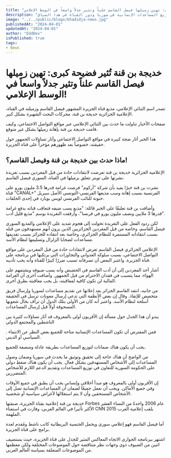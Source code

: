 ```yaml
---
title: "خديجة بن قنة تُثير فضيحة كبرى: تهين زميلها فيصل القاسم علناً وتثير جدلاً واسعاً في الوسط الإعلامي!"
description: "تحكي هذه المقالة عن الجدل الحاد الذي نشب بين الإعلامية خديجة بن قنة والإعلامي فيصل القاسم، حيث أثارت تغريدة لخديجة بن قنة على تويتر ضجة كبيرة بعد إساءتها لزميلها في القناة. يتناول المقال أيضًا ردود الفعل الشديدة التي تلقاها القاسم وتحليلات حول سلوكه العدواني في برنامجه التلفزيوني. بالإضافة إلى ذلك، يسلط المقال الضوء على الجدل المحيط بمسألة توزيع المساعدات الإنسانية في سوريا ودور القناة في هذا السياق."
image: "../../public/blogs/khadidja-news.jpg"
publishedAt: "2024-04-01"
updatedAt: "2024-04-01"
author: "EddDev"
isPublished: true
tags:
- News
---
```



# خديجة بن قنة تُثير فضيحة كبرى: تهين زميلها فيصل القاسم علناً وتثير جدلاً واسعاً في الوسط الإعلامي!

تصدر اسم الثنائي الإعلامي، مذيع قناة الجزيرة المشهور فيصل القاسم وزميلته في القناة، الإعلامية الجزائرية خديجة بن قنة، محركات البحث الشهيرة بشكل كبير.

صفحات الأخبار تناولت ما حدث بين الثنائي الإعلامي عبر مواقع التواصل الاجتماعي، وكيف قامت خديجة بن قنة بإهانة زميلها بشكل غير متوقع.

هذا الخبر أثار ضجة كبيرة في مواقع التواصل الاجتماعي وأثار تساؤلات الجمهور حول حقيقته، خصوصاً بعد ظهورهم مؤخراً على قناة الجزيرة.

## ماذا حدث بين خديجة بن قنة وفيصل القاسم؟!

الإعلامية الجزائرية خديجة بن قنة تعرضت لانتقادات حادة من قبل المغردين بسبب تغريدة نشرتها على تويتر تتعلق بزميلها في القناة، السوري فيصل القاسم.

نشرت بن قنة خبرًا يفيد بأن شركة "أركوم" فرضت غرامة قدرها 3.5 مليون يورو على قناة "CANAL+" الفرنسية بسبب إهانة وسب مذيعها الفرنسي-التونسي الأصل سيريل حنونة للنائب الفرنسي لويس بويارد في إحدى الحلقات.

وأضافت بن قنة تعليقًا على الخبر قائلة: "مذيع يسب ضيفه فتعاقب قناته بدفع غرامة قدرها 3 ملايين ونصف مليون يورو في فرنسا"، وأرفقت التغريدة بوسم "مذيع قليل أدب".

لكن ردود الفعل على التغريدة تحولت إلى هجوم شديد على الإعلامي والمذيع السوري فيصل القاسم، وخاصة من قبل المغردين الجزائريين الذين يرون أنهم مستهدفون من قبله بسبب انتقاداته المستمرة للنظام الجزائري، وخاصة بعد انتقاده للجزائر بسبب تقديمها مساعدات لضحايا الزلزال وتسليمها لنظام الأسد.

الإعلامي الجزائري فيصل القاسم تعرض لانتقادات حادة من قبل المغردين على مواقع التواصل الاجتماعي، بسبب سلوكه العدواني والتجاوزات التي يرتكبها في برنامجه على قناة الجزيرة. واعتبر البعض أن تصرفاته تسبب ضررًا كبيرًا للقناة وأنه يجب تأديبه.

أشار أحد المغردين إلى أن أدب القاسم في الحضيض وأنه يسب ضيوفه ويشتمهم على الهواء، مما يتسبب في فقدان الاحترام من قبل الجمهور. وأضافت أخرى أن الغرامة المالية لن تكون كافية لمعاقبته، بل يجب معاقبته بطرق أخرى.

من جانبه، انتقد القاسم الجزائر بعد إعلانها عن تقديم مساعدات لسوريا وإرسال فريق متخصص للإنقاذ. وقال إن بعض الأنظمة التي تدعي إرسال معونات ترسل في الحقيقة أسلحة لنظام الأسد. واعتبر أنه كان من الأولى بتلك الدول أن ترأف بحال شعوبها المسحوقة أولاً قبل إرسال المساعدات.

يبدو أن هذا الجدل حول مسألة إن الأقربون أولى بالمعروف قد أثار تساؤلات كثيرة بين الناشطين والمجتمع الدولي

. فمن المفترض أن تكون المساعدات الإنسانية متاحة للجميع بغض النظر عن الانتماء السياسي أو الديني.

يجب أن يكون هناك ضمانات لتوزيع المساعدات بطريقة عادلة ومنصفة للجميع.

من الواضح أن هناك حاجة إلى تحقيق وتوثيق ما يحدث في سوريا وضمان وصول المساعدات إلى الأشخاص المستهدفين بشكل فعال. يجب أن يكون هناك ضغط دولي على الحكومة السورية للتعاون في توزيع المساعدات وتقديم الدعم اللازم للأشخاص المتضررين.

إن الأقربون أولى بالمعروف هو مبدأ أخلاقي وإنساني يجب أن يطبق في جميع الأوقات وفي جميع الأماكن. ويجب أن نعمل جميعًا لضمان أن المساعدات الإنسانية تصل إلى الأشخاص المستحقين وأن لا يتم استغلالها لأغراض سياسية أو شخصية.

خديجة بن قنة إعلامية بقناة الجزيرة، صنفتها Forbes عام 2006 واحدةً من النساء العشر الأكثر تأثيرا في العالم العربي، وفازت في استفتاء CNN 2015 بلقب إعلامية العرب الملهمة.

أما فيصل القاسم فهو إعلامي سوري ويحمل الجنسية البريطانية كاتب ناشط ومُقدم لعدة برامج على قناة الجزيرة.

اشتهر ببرنامجه الحواري الاتجاه المعاكس المثير للجدل على قناة الجزيرة، حيث يستضيف اثنين من الضيوف ذوي وجهات نظر متناقضة حول الموضوعات المختلفة ولكن معظمها من الموضوعات المتعلقة بسياسة العالم العربي.
